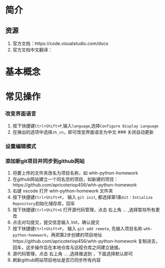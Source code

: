 # 简介

## 资源
1. 官方文档：https://code.visualstudio.com/docs
2. 官方文档中文翻译：

# 基本概念

# 常见操作
### 改变界面语言
1. 按下快捷键`Ctrl+Shift+P`,输入`language`,选择`Configure Display Language`
2. 在弹出的选项中选择`zh_cn`，即可改变界面语言为中文
### 关闭自动更新

### 设置编辑模式

### 添加新git项目并同步到github网站
1. 将要上传的文件夹改名为项目名称，如 whh-python-homework
2. 在github网站建立一个同名空的项目，如新建的项目：
   https://github.com/apricoteriop456/whh-python-homework
3. 右键 vscode 打开 whh-python-homework 文件夹
4. 按下快捷键`Ctrl+Shift+P`， 输入 `git init`, 都选择第1条`Git：Intialize Repository`初始化储存库，回车
5. 按下快捷键`Ctrl+Shift+G` 打开源代码管理，点击 右上角 ... ,选择暂存所有更改
6. 点击对勾提交，提交信息输入 Init，确认提交
7. 按下快捷键`Ctrl+Shift+P`， 输入 `git add remote`, 先输入项目名称
   `whh-python-homework`，再把第2步创建的项目地址
   https://github.com/apricoteriop456/whh-python-homework 复制进去，回车，这步操作旨在本地仓库与远程仓库之间建立链接。
8. 源代码管理，点击 右上角 ... ,选择推送到 ，下面选择默认即可
9. 刷新github网站项目地址是否已同步所有内容
